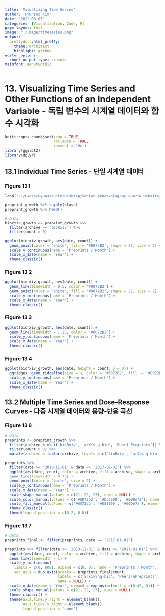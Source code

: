 ```yaml
---
title: 'Visualizing Time Series'
author: 'Hyunsoo Kim'
date: '2022-06-07'
categories: [Visualization, Code, R]
page-layout: full
image: "./image/timeseries.png"
output:
  prettydoc::html_pretty:
    theme: architect
    highlight: github
editor_options: 
  chunk_output_type: console
mainfont: NanumGothic
---
```


# 13. Visualizing Time Series and Other Functions of an Independent Variable - 독립 변수의 시계열 데이터와 함수 시각화

```r
knitr::opts_chunk$set(echo = TRUE,
                      collapse = TRUE,
                      comment = '#>')
library(ggplot2)
library(dplyr)
```

## 13.1 Individual Time Series - 단일 시계열 데이터

### Figure 13.1

```r
load('C:/Users/Hyunsoo Kim/Desktop/senior_grade/blog/my-quarto-website/Data_Visualization/data/preprint_growth.rda')

preprint_growth %>% sapply(class)
preprint_growth %>% head()
```

```r
# Data
biorxiv_growth <- preprint_growth %>%
  filter(archive == 'bioRxiv') %>%
  filter(count > 0)

ggplot(biorxiv_growth, aes(date, count)) +
  geom_point(color = 'white', fill = '#0072B2', shape = 21, size = 2) +
  scale_y_continuous(name = 'Preprints / Month') +
  scale_x_date(name = 'Year') +
  theme_classic()
```

### Figure 13.2

```r
ggplot(biorxiv_growth, aes(date, count)) +
  geom_line(linewidth = 0.5, color = '#0072B2') +
  geom_point(color = 'white', fill = '#0072B2', shape = 21, size = 2) +
  scale_y_continuous(name = 'Preprints / Month') +
  scale_x_date(name = 'Year') +
  theme_classic()
```

### Figure 13.3

```r
ggplot(biorxiv_growth, aes(date, count)) +
  geom_line(linewidth = 1.25, color = '#0072B2') +
  scale_y_continuous(name = 'Preprints / Month') +
  scale_x_date(name = 'Year') +
  theme_classic()
```

### Figure 13.4

```r
ggplot(biorxiv_growth, aes(date, height = count, y = 0)) +
  ggridges::geom_ridgeline(size = 1, color = '#0072B2', fill  = '#0072B240') +
  scale_y_continuous(name = 'Preprints / Month') +
  scale_x_date(name = 'Year') +
  theme_classic()
```

## 13.2 Multiple Time Series and Dose--Response Curves - 다중 시계열 데이터와 용량-반응 곡선

### Figure 13.6

```r
# Data
preprints <- preprint_growth %>%
  filter(archive %in% c('bioRxiv', 'arXiv q-bio', 'PeerJ Preprints')) %>%
  filter(count > 0) %>%
  mutate(archive = factor(archive, levels = c('bioRxiv', 'arXiv q-bio', 'PeerJ Preprints')))

preprints %>%
  filter(date >= '2013-11-01' & date <= '2017-01-01') %>%
  ggplot(aes(date, count, color = archive, fill = archive, shape = archive)) + 
  geom_line(linewidth = 0.75) +
  geom_point(color = 'white', size = 2) +
  scale_y_continuous(name = 'Preprints / Month') +
  scale_x_date(name = 'Year') +
  scale_shape_manual(values = c(21, 22, 23), name = NULL) + 
  scale_color_manual(values = c('#0072b2', '#D55E00', '#009e73'), name = NULL) +
  scale_fill_manual(values = c('#0072b2', '#D55E00', '#009e73'), name = NULL) +
  theme_classic() +
  theme(legend.position = c(0.2, 0.8))
```

### Figure 13.7

```r
# Data
preprints_final <- filter(preprints, date == '2017-01-01')

preprints %>% filter(date >= '2013-11-01' & date <= '2017-01-01') %>%
  ggplot(aes(date, count, color = archive, fill = archive, shape = archive)) +
  geom_line(linewidth = 1) +
  scale_y_continuous(
    limits = c(0, 600), expand = c(0, 0), name = 'Preprints / Month',
    sec.axis = dup_axis(breaks = preprints_final$count,
                        labels = c('arxiv\nq-bio', 'PeerJ\nPreprints', 'bioRxiv'),
                        name = NULL)) +
  scale_x_date(name = 'Year', expand = expansion(mult = c(0.02, 0))) +
  scale_shape_manual(values = c(21, 22, 23), name = NULL) +
  theme_classic() +
  theme(axis.line.y.right = element_blank(),
        axis.ticks.y.right = element_blank(),
        legend.position = 'none')
```
